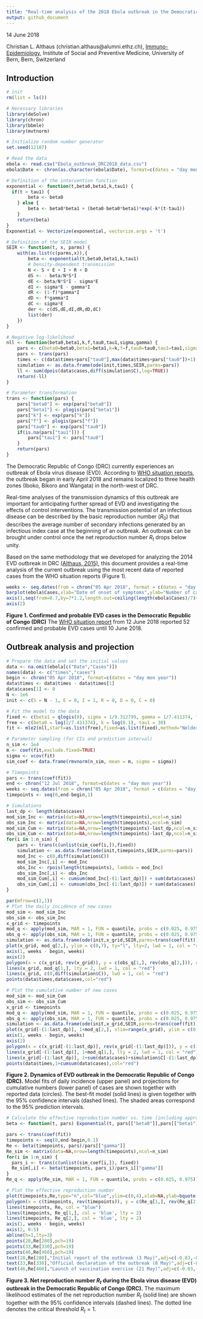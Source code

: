 ```yaml
---
title: "Real-time analysis of the 2018 Ebola outbreak in the Democratic Republic of Congo"
output: github_document
---
```


14 June 2018

Christian L. Althaus (christian.althaus@alumni.ethz.ch), [Immuno-Epidemiology](http://www.immuno-epidemiology.ch/), Institute of Social and Preventive Medicine, University of Bern, Bern, Switzerland

## Introduction

```r
# init
rm(list = ls())

# Necessary libraries
library(deSolve)
library(chron)
library(bbmle)
library(mvtnorm)

# Initialize random number generator
set.seed(12107)

# Read the data
ebola <- read.csv("Ebola_outbreak_DRC2018_data.csv")
ebola$Date <- chron(as.character(ebola$Date), format=c(dates = "day mon year"))     

# Definition of the intervention function
exponential <- function(t,beta0,beta1,k,tau1) {
  if(t < tau1) {
    	beta <- beta0
	} else {
		beta <- beta0*beta1 + (beta0-beta0*beta1)*exp(-k*(t-tau1))
	}
	return(beta)
}
Exponential <- Vectorize(exponential, vectorize.args = 't')

# Definition of the SEIR model
SEIR <- function(t, x, parms) {
    with(as.list(c(parms,x)),{
		beta <- exponential(t,beta0,beta1,k,tau1)
        # Density-dependent transmission
		N <- S + E + I + R + D
		dS <- - beta/N*S*I
		dE <- beta/N*S*I - sigma*E
		dI <- sigma*E - gamma*I
		dR <- (1-f)*gamma*I
		dD <- f*gamma*I
		dC <- sigma*E
		der <- c(dS,dE,dI,dR,dD,dC)
		list(der)
	})
}

# Negative log-likelihood
nll <- function(beta0,beta1,k,f,tau0,tau1,sigma,gamma) {
	pars <- c(beta0=beta0,beta1=beta1,k=k,f=f,tau0=tau0,tau1=tau1,sigma=sigma,gamma=gamma)
	pars <- trans(pars)
	times <- c(data$times+pars["tau0"],max(data$times+pars["tau0"])+1)
	simulation <- as.data.frame(ode(init,times,SEIR,parms=pars))
	ll <- sum(dpois(data$cases,diff(simulation$C),log=TRUE))
	return(-ll)
}

# Parameter transformation
trans <- function(pars) {
	pars["beta0"] <- exp(pars["beta0"])
	pars["beta1"] <- plogis(pars["beta1"])
	pars["k"] <- exp(pars["k"])
	pars["f"] <- plogis(pars["f"])
	pars["tau0"] <- exp(pars["tau0"])
	if(is.na(pars["tau1"])) {
		pars["tau1"] <- pars["tau0"]
	}
	return(pars)
}
```

The Democratic Republic of Congo (DRC) currently experiences an outbreak of Ebola virus disease (EVD). According to [WHO situation reports](http://www.who.int/ebola/situation-reports/drc-2018/en/), the outbreak began in early April 2018 and remains localized to three health zones (Iboko, Bikoro and Wangata) in the north-west of DRC.

Real-time analyses of the transmission dynamics of this outbreak are important for anticipating further spread of EVD and investigating the effects of control interventions. The transmission potential of an infectious disease can be described by the basic reproduction number ($R_0$) that describes the average number of secondary infections generated by an infectious index case at the beginning of an outbreak. An outbreak can be brought under control once the net reproduction number $R_t$ drops below unity.

Based on the same methodology that we developed for analyzing the 2014 EVD outbreak in DRC [(Althaus, 2015)](https://peerj.com/articles/1418/), this document provides a real-time analysis of the current outbreak using the most recent data of reported cases from the WHO situation reports (Figure 1).

```r
weeks <- seq.dates(from = chron("05 Apr 2018", format = c(dates = "day mon year")), by = "week", length = ceiling(length(ebola$Cases)/7)+1)
barplot(ebola$Cases,xlab="Date of onset of symptoms",ylab="Number of cases",axes=FALSE)
axis(1,seq(from=0.7,by=7*1.2,length.out=ceiling(length(ebola$Cases)/7)+1),weeks)
axis(2)
```

**Figure 1. Confirmed and probable EVD cases in the Democratic Republic of Congo (DRC)** The [WHO situation report](http://apps.who.int/iris/bitstream/handle/10665/272825/SITREP_EVD_DRC_20180612-eng.pdf?ua=1) from 12 June 2018 reported 52 confirmed and probable EVD cases until 10 June 2018.

## Outbreak analysis and projection

```r
# Prepare the data and set the initial values
data <- na.omit(ebola[c("Date","Cases")])
names(data) <- c("times","cases")
begin <- chron("05 Apr 2018", format=c(dates = "day mon year")) 
data$times <- data$times - data$times[1]
data$cases[1] <- 0
N <- 1e6
init <- c(S = N - 1, E = 0, I = 1, R = 0, D = 0, C = 0)

# Fit the model to the data
fixed <- c(beta1 = qlogis(0), sigma = 1/9.312799, gamma = 1/7.411374, tau0 = -Inf, f = qlogis(0.5))
free <- c(beta0 = log(2/7.411374), k = log(0.1), tau1 = 30)
fit <- mle2(nll,start=as.list(free),fixed=as.list(fixed),method="Nelder-Mead",control=list(maxit=1e3))

# Parameter sampling (for CIs and prediction interval) 
n_sim <- 1e4
m <- coef(fit,exclude.fixed=TRUE)
sigma <- vcov(fit)
sim_coef <- data.frame(rmvnorm(n_sim, mean = m, sigma = sigma))

# Timepoints
pars <- trans(coef(fit))
end <- chron("12 Jul 2018", format=c(dates = "day mon year"))
weeks <- seq.dates(from = chron("05 Apr 2018", format = c(dates = "day mon year")), to = end, by = 7)
timepoints <- seq(0,end-begin,1)

# Simulations
last_dp <- length(data$cases)
mod_sim_Inc <- matrix(data=NA,nrow=length(timepoints),ncol=n_sim)
obs_sim_Inc <- matrix(data=NA,nrow=length(timepoints),ncol=n_sim)
mod_sim_Cum <- matrix(data=NA,nrow=length(timepoints)-last_dp,ncol=n_sim)
obs_sim_Cum <- matrix(data=NA,nrow=length(timepoints)-last_dp,ncol=n_sim)
for(i in 1:n_sim) {
    pars <- trans(c(unlist(sim_coef[i,]),fixed))
    simulation <- as.data.frame(ode(init,timepoints,SEIR,parms=pars))
    mod_Inc <- c(0,diff(simulation$C))
    mod_sim_Inc[,i] <- mod_Inc
    obs_Inc <- rpois(length(timepoints), lambda = mod_Inc)
    obs_sim_Inc[,i] <- obs_Inc
    mod_sim_Cum[,i] <- cumsum(mod_Inc[-(1:last_dp)]) + sum(data$cases)
    obs_sim_Cum[,i] <- cumsum(obs_Inc[-(1:last_dp)]) + sum(data$cases)
}
```

```r
par(mfrow=c(2,1))
# Plot the daily incidence of new cases
mod_sim <- mod_sim_Inc
obs_sim <- obs_sim_Inc
x_grid <- timepoints
mod_q <- apply(mod_sim, MAR = 1, FUN = quantile, probs = c(0.025, 0.975))
obs_q <- apply(obs_sim, MAR = 1, FUN = quantile, probs = c(0.025, 0.975))
simulation <- as.data.frame(ode(init,x_grid,SEIR,parms=trans(coef(fit))))
plot(x_grid, mod_q[2,], ylim = c(0,7), ty="l", lty=2, lwd = 1, col = "red", xlab=NA, ylab="Daily incidence of new cases",frame=FALSE,axes=FALSE)
axis(1, weeks - begin, weeks)
axis(2)
polygon(x = c(x_grid, rev(x_grid)), y = c(obs_q[1,], rev(obs_q[2,])), col = rgb(1, 0, 0, alpha=0.2), border = NA)
lines(x_grid, mod_q[1,], lty = 2, lwd = 1, col = "red")
lines(x_grid, c(0,diff(simulation$C)), lwd = 1, col = "red")
points(data$times,data$cases,col="red")

# Plot the cumulative number of new cases
mod_sim <- mod_sim_Cum
obs_sim <- obs_sim_Cum
x_grid <- timepoints
mod_q <- apply(mod_sim, MAR = 1, FUN = quantile, probs = c(0.025, 0.975))
obs_q <- apply(obs_sim, MAR = 1, FUN = quantile, probs = c(0.025, 0.975))
simulation <- as.data.frame(ode(init,x_grid,SEIR,parms=trans(coef(fit))))
plot(x_grid[-(1:last_dp)], 1+mod_q[2,], xlim=range(x_grid), ylim = c(0,70), ty="l", lty=2, lwd = 1, col = "red", xlab=NA, ylab="Cumulative number of cases",frame=FALSE,axes=FALSE)
axis(1, weeks - begin, weeks)
axis(2)
polygon(x = c(x_grid[-(1:last_dp)], rev(x_grid[-(1:last_dp)])), y = c(1+obs_q[1,], rev(1+obs_q[2,])), col = rgb(1, 0, 0, alpha=0.2), border = NA)
lines(x_grid[-(1:last_dp)], 1+mod_q[1,], lty = 2, lwd = 1, col = "red")
lines(x_grid[-(1:last_dp)], 1+sum(data$cases)+simulation$C[-(1:last_dp)]-simulation$C[last_dp], lwd = 1, col = "red")
points(data$times,1+cumsum(data$cases),col="red")
```

**Figure 2. Dynamics of EVD outbreak in the Democratic Republic of Congo (DRC).** Model fits of daily incidence (upper panel) and projections for cumulative numbers (lower panel) of cases are shown together with reported data (circles). The best-fit model (solid lines) is given together with the 95% confidence intervals (dashed lines). The shaded areas correspond to the 95% prediction intervals.

```r
# Calculate the effective reproduction number vs. time (including approximate pointwise CI)
beta <- function(t, pars) Exponential(t, pars[["beta0"]],pars[["beta1"]],pars[["k"]],pars[["tau1"]])

pars <- trans(coef(fit))
timepoints <- seq(0,end-begin,0.1)
Re <- beta(timepoints, pars)/pars[["gamma"]]    
Re_sim <- matrix(data=NA,nrow=length(timepoints),ncol=n_sim)
for(i in 1:n_sim) {
  pars_i <- trans(c(unlist(sim_coef[i,]), fixed))
  Re_sim[,i] <- beta(timepoints, pars_i)/pars_i[["gamma"]]
}
Re_q <- apply(Re_sim, MAR = 1, FUN = quantile, probs = c(0.025, 0.975))
```

```r
# Plot the effective reproduction number
plot(timepoints,Re,type="n",col="blue",ylim=c(0,4),xlab=NA,ylab=bquote("Net reproduction number " ~ italic("R"["t"])),axes=FALSE,frame=FALSE)
polygon(x = c(timepoints, rev(timepoints)), y = c(Re_q[1,], rev(Re_q[2,])), col = rgb(0, 0, 1, alpha=0.2), border = NA)
lines(timepoints, Re, col = "blue")
lines(timepoints, Re_q[1,], col = 'blue', lty = 2)
lines(timepoints, Re_q[2,], col = 'blue', lty = 2)
axis(1, weeks - begin, weeks)
axis(2, 0:5)
abline(h=1,lty=3)
points(28,Re[280],pch=19)
points(33,Re[330],pch=19)
points(46,Re[460],pch=19)
text(28,Re[280],"Initial report of the outbreak (3 May)",adj=c(-0.03,-0.1))
text(33,Re[330],"Official declaration of the outbreak (8 May)",adj=c(-0.03,-0.1))
text(46,Re[460],"Launch of vaccination exercise (21 May)",adj=c(-0.03,-0.1))
```

**Figure 3. Net reproduction number $R_t$ during the Ebola virus disease (EVD) outbreak in the Democratic Republic of Congo (DRC).** The maximum likelihood estimates of the net reproduction number $R_t$ (solid line) are shown together with the 95% confidence intervals (dashed lines). The dotted line denotes the critical threshold $R_t = 1$.
